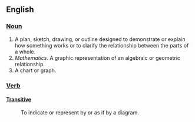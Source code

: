 == English ==
=== [[Noun]] ===

# A plan, sketch, drawing, or outline designed to demonstrate or explain how something works or to clarify the relationship between the parts of a whole.
# ''Mathematics.'' A graphic representation of an algebraic or geometric relationship.
# A chart or graph.

=== [[Verb]] ===
==== [[Transitive]] ====
: To indicate or represent by or as if by a diagram.